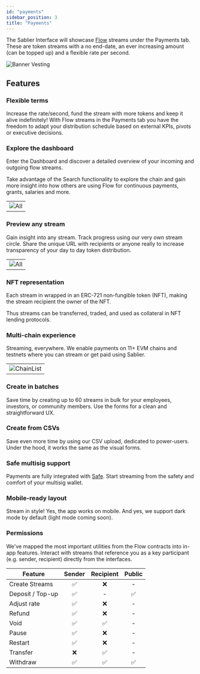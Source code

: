 ```yaml
---
id: "payments"
sidebar_position: 3
title: "Payments"
---
```


The Sablier Interface will showcase [Flow](/concepts/flow/overview) streams under the Payments tab. These are token
streams with a no end-date, an ever increasing amount (can be topped up) and a flexible rate per second.

![Banner Vesting](/banner/docs-banner-payments.webp)

## Features

### Flexible terms

Increase the rate/second, fund the stream with more tokens and keep it alive indefinitely! With Flow streams in the
Payments tab you have the freedom to adapt your distribution schedule based on external KPIs, pivots or executive
decisions.

### Explore the dashboard

Enter the Dashboard and discover a detailed overview of your incoming and outgoing flow streams.

Take advantage of the Search functionality to explore the chain and gain more insight into how others are using Flow for
continuous payments, grants, salaries and more.

|                                                    |
| -------------------------------------------------- |
| ![All](/screenshots/payments-dashboard-split.webp) |

### Preview any stream

Gain insight into any stream. Track progress using our very own stream circle. Share the unique URL with recipients or
anyone really to increase transparency of your day to day token distribution.

|                                            |
| ------------------------------------------ |
| ![All](/screenshots/payments-profile.webp) |

### NFT representation

Each stream in wrapped in an ERC-721 non-fungible token (NFT), making the stream recipient the owner of the NFT.

Thus streams can be transferred, traded, and used as collateral in NFT lending protocols.

### Multi-chain experience

Streaming, everywhere. We enable payments on 11+ EVM chains and testnets where you can stream or get paid using Sablier.

|                                                |
| ---------------------------------------------- |
| ![ChainList](/screenshots/general-chains.webp) |

### Create in batches

Save time by creating up to 60 streams in bulk for your employees, investors, or community members. Use the forms for a
clean and straightforward UX.

### Create from CSVs

Save even more time by using our CSV upload, dedicated to power-users. Under the hood, it works the same as the visual
forms.

### Safe multisig support

Payments are fully integrated with [Safe](https://safe.global). Start streaming from the safety and comfort of your
multisig wallet.

### Mobile-ready layout

Stream in style! Yes, the app works on mobile. And yes, we support dark mode by default (light mode coming soon).

### Permissions

We've mapped the most important utilities from the Flow contracts into in-app features. Interact with streams that
reference you as a key participant (e.g. sender, recipient) directly from the interfaces.

| Feature          | Sender | Recipient | Public |
| ---------------- | :----: | :-------: | :----: |
| Create Streams   |   ✅   |    ❌     |   -    |
| Deposit / Top-up |   ✅   |     -     |   ✅   |
| Adjust rate      |   ✅   |    ❌     |   -    |
| Refund           |   ✅   |    ❌     |   -    |
| Void             |   ✅   |    ✅     |   -    |
| Pause            |   ✅   |    ❌     |   -    |
| Restart          |   ✅   |    ❌     |   -    |
| Transfer         |   ❌   |    ✅     |   -    |
| Withdraw         |   ✅   |    ✅     |   ✅   |
